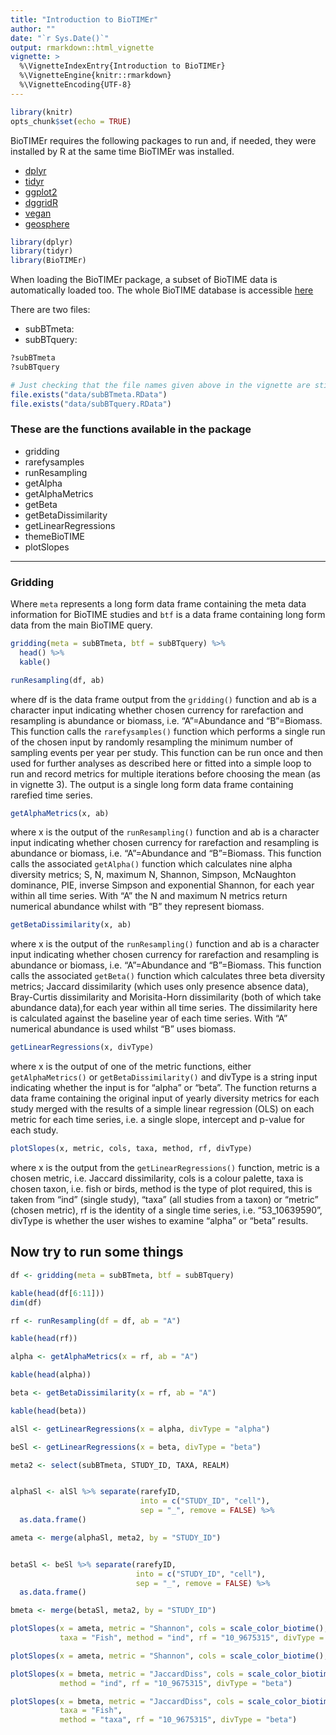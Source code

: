 ```yaml
---
title: "Introduction to BioTIMEr"
author: ""
date: "`r Sys.Date()`"
output: rmarkdown::html_vignette
vignette: >
  %\VignetteIndexEntry{Introduction to BioTIMEr}
  %\VignetteEngine{knitr::rmarkdown}
  %\VignetteEncoding{UTF-8}
---
```


```r
library(knitr)
opts_chunk$set(echo = TRUE)
```

BioTIMEr requires the following packages to run and, if needed, they were installed
by R at the same time BioTIMEr was installed.

- [dplyr](https://dplyr.tidyverse.org/)
- [tidyr](https://tidyr.tidyverse.org/)
- [ggplot2](https://ggplot2.tidyverse.org/)
- [dggridR](https://rdrr.io/cran/dggridR/)
- [vegan](https://vegandevs.github.io/vegan/)
- [geosphere](https://github.com/rspatial/geosphere)

```r
library(dplyr)
library(tidyr)
library(BioTIMEr)
```

When loading the BioTIMEr package, a subset of BioTIME data is automatically
loaded too.
The whole BioTIME database is accessible [here](https://biotime.st-andrews.ac.uk/)

There are two files: 

- subBTmeta: 
- subBTquery: 

```r
?subBTmeta
?subBTquery
```


```r
# Just checking that the file names given above in the vignette are still correct
file.exists("data/subBTmeta.RData")
file.exists("data/subBTquery.RData")
```


### These are the functions available in the package

- gridding
- rarefysamples
- runResampling
- getAlpha
- getAlphaMetrics
- getBeta
- getBetaDissimilarity
- getLinearRegressions
- themeBioTIME
- plotSlopes

----------------------------------------------------------------------
### Gridding
Where `meta` represents a long form data frame containing the meta data information for BioTIME studies and `btf` is a data frame containing long form data from the main BioTIME query.
```r
gridding(meta = subBTmeta, btf = subBTquery) %>% 
  head() %>% 
  kable()
```

```r
runResampling(df, ab)
```

where df is the data frame output from the `gridding()` function and ab is a character input indicating whether chosen currency for rarefaction and resampling is abundance or biomass, i.e. "A"=Abundance and "B"=Biomass. This function calls the `rarefysamples()` function which performs a single run of the chosen input by randomly resampling the minimum number of sampling events per year per study. This function can be run once and then used for further analyses as described here or fitted into a simple loop to run and record metrics for multiple iterations before choosing the mean (as in vignette 3). The output is a single long form data frame containing rarefied time series.

```r
getAlphaMetrics(x, ab) 
```

where x is the output of the `runResampling()` function and ab is a character input indicating whether chosen currency for rarefaction and resampling is abundance or biomass, i.e. "A"=Abundance and "B"=Biomass. This function calls the associated `getAlpha()` function which calculates nine alpha diversity metrics; S, N, maximum N, Shannon, Simpson, McNaughton dominance, PIE, inverse Simpson and exponential Shannon, for each year within all time series. With "A" the N and maximum N metrics return numerical abundance whilst with "B" they represent biomass.

```r
getBetaDissimilarity(x, ab) 
```

where x is the output of the `runResampling()` function and ab is a character input indicating whether chosen currency for rarefaction and resampling is abundance or biomass, i.e. "A"=Abundance and "B"=Biomass. This function calls the associated `getBeta()` function which calculates three beta diversity metrics; Jaccard dissimilarity (which uses only presence absence data), Bray-Curtis dissimilarity and Morisita-Horn dissimilarity (both of which take abundance data),for each year within all time series. The dissimilarity here is calculated against the baseline year of each time series. With "A" numerical abundance is used whilst "B" uses biomass.


```r
getLinearRegressions(x, divType)
```

where x is the output of one of the metric functions, either `getAlphaMetrics()` or `getBetaDissimilarity()` and divType is a string input indicating whether the input is for "alpha" or "beta". The function returns a data frame containing the original input of yearly diversity metrics for each study merged with the results of a simple linear regression (OLS) on each metric for each time series, i.e. a single slope, intercept and p-value for each study.


```r
plotSlopes(x, metric, cols, taxa, method, rf, divType)
```

where x is the output from the `getLinearRegressions()` function, metric is a chosen metric, i.e. Jaccard dissimilarity, cols is a colour palette, taxa is chosen taxon, i.e. fish or birds, method is the type of plot required, this is taken from "ind" (single study), "taxa" (all studies from a taxon) or "metric" (chosen metric), rf is the identity of a single time series, i.e. "53_10639590", divType is whether the user wishes to examine "alpha" or "beta" results.

## Now try to run some things

```r
df <- gridding(meta = subBTmeta, btf = subBTquery)

kable(head(df[6:11]))
dim(df)

rf <- runResampling(df = df, ab = "A")

kable(head(rf))

alpha <- getAlphaMetrics(x = rf, ab = "A")

kable(head(alpha))

beta <- getBetaDissimilarity(x = rf, ab = "A")

kable(head(beta))

alSl <- getLinearRegressions(x = alpha, divType = "alpha")

beSl <- getLinearRegressions(x = beta, divType = "beta")

meta2 <- select(subBTmeta, STUDY_ID, TAXA, REALM)


alphaSl <- alSl %>% separate(rarefyID,
                             into = c("STUDY_ID", "cell"),
                             sep = "_", remove = FALSE) %>%
  as.data.frame()

ameta <- merge(alphaSl, meta2, by = "STUDY_ID")


betaSl <- beSl %>% separate(rarefyID,
                            into = c("STUDY_ID", "cell"),
                            sep = "_", remove = FALSE) %>%
  as.data.frame()

bmeta <- merge(betaSl, meta2, by = "STUDY_ID")

```

```r
plotSlopes(x = ameta, metric = "Shannon", cols = scale_color_biotime(),
           taxa = "Fish", method = "ind", rf = "10_9675315", divType = "alpha")
```


```r
plotSlopes(x = ameta, metric = "Shannon", cols = scale_color_biotime(), taxa = "Fish", method = "metric", rf = "10_9675315", divType = "alpha")
```

```r
plotSlopes(x = bmeta, metric = "JaccardDiss", cols = scale_color_biotime(), taxa = "Fish",
           method = "ind", rf = "10_9675315", divType = "beta")
```

```r
plotSlopes(x = bmeta, metric = "JaccardDiss", cols = scale_color_biotime(),
           taxa = "Fish",
           method = "taxa", rf = "10_9675315", divType = "beta")
```
